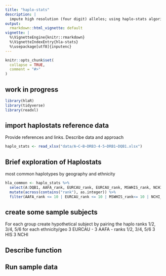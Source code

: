 ```yaml
---
title: "haplo-stats"
description: |
  impute high resolution (four digit) alleles; using haplo-stats algorithm
output:
  rmarkdown::html_vignette: default
vignette: |
  %\VignetteEngine{knitr::rmarkdown}
  %\VignetteIndexEntry{hla-stats}
  %\usepackage[utf8]{inputenc}
---
```


```r
knitr::opts_chunk$set(
  collapse = TRUE,
  comment = "#>"
)
```

## work in progress

```r
library(hlaR)
library(tidyverse)
library(readxl)
```

## import haplostats reference data

Provide references and links.  Describe data and approach

```r
haplo_stats <- read_xlsx("data/A~C~B~DRB3-4-5~DRB1~DQB1.xlsx")

```

    
## Brief exploration of Haplostats 

most common haplotypes by geography and ethnicity



```r

hla_common <- haplo_stats %>% 
  select(A:DQB1, AAFA_rank, EURCAU_rank, EURCAU_rank, MSWHIS_rank, NCHI_rank) %>% 
  mutate(across(contains("rank"), as.integer)) %>% 
  filter(AAFA_rank <= 10 | EURCAU_rank <= 10 | MSWHIS_rank<= 10 | NCHI_rank<= 10)


```

##  create some sample subjects

For each group create hypothetical subject by pairing the haplo ranks 1/2, 3/4, 5/6 for each ethnicity/geo
3 EURCAU - 
3 AAFA - ranks 1/2, 3/4, 5/6
3 HIS
3 NCHI


## Describe function

## Run sample data

## 

